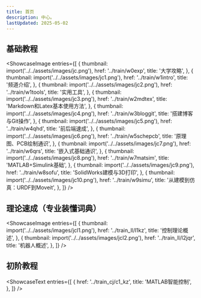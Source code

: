```yaml
---
title: 首页
description: 中心。
lastUpdated: 2025-05-02
---
```



## 基础教程

<ShowcaseImage
  entries={[
    {
      thumbnail: import('../../assets/images/jc.png'),
      href: '../train/w0exp',
      title: '大学攻略',
    },
    {
      thumbnail: import('../../assets/images/jc1.png'),
      href: '../train/w1intro',
      title: '频道介绍',
    },
    {
      thumbnail: import('../../assets/images/jc2.png'),
      href: '../train/w1tools',
      title: '实用工具',
    },
    {
      thumbnail: import('../../assets/images/jc3.png'),
      href: '../train/w2mdtex',
      title: 'Markdown和Latex基本使用方法',
    },
    {
      thumbnail: import('../../assets/images/jc4.png'),
      href: '../train/w3bloggit',
      title: '搭建博客与Git操作',
    },
    {
      thumbnail: import('../../assets/images/jc5.png'),
      href: '../train/w4qhd',
      title: '前后端速成',
    },
    {
      thumbnail: import('../../assets/images/jc6.png'),
      href: '../train/w5schepcb',
      title: '原理图、PCB绘制通识',
    },
    {
      thumbnail: import('../../assets/images/jc7.png'),
      href: '../train/w6qrs',
      title: '嵌入式基础通识',
    },
    {
      thumbnail: import('../../assets/images/jc8.png'),
      href: '../train/w7matsim',
      title: 'MATLAB+Simulink基础',
    },
    {
      thumbnail: import('../../assets/images/jc9.png'),
      href: '../train/w8sofu',
      title: 'SolidWorks建模与3D打印',
    },
    {
      thumbnail: import('../../assets/images/jc10.png'),
      href: '../train/w9simu',
      title: '从建模到仿真：URDF到Moveit',
    },
  ]}
/>

## 理论速成（专业装懂词典）

<ShowcaseImage
  entries={[
    {
      thumbnail: import('../../assets/images/jcl1.png'),
      href: '../train_ll/l1kz',
      title: '控制理论概述',
    },
    {
      thumbnail: import('../../assets/images/jcl2.png'),
      href: '../train_ll/l2jqr',
      title: '机器人概述',
    },
  ]}
/>

## 初阶教程

<ShowcaseText
  entries={[
    {
      href: '../train_cj/c1_kz',
      title: 'MATLAB智能控制',
    },
  ]}
/>
